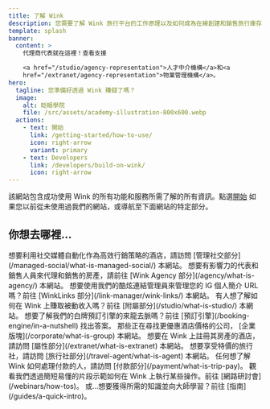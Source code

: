 ```yaml
---
title: 了解 Wink
description: 您需要了解 Wink 旅行平台的工作原理以及如何成為在線創建和銷售旅行庫存的大師。
template: splash
banner:
  content: >
    代理商代表就在這裡！查看支援

    <a href="/studio/agency-representation">人才中介機構</a>和<a
    href="/extranet/agency-representation">物業管理機構</a>。
hero:
  tagline: 您準備好透過 Wink 賺錢了嗎？
  image:
    alt: 眨眼學院
    file: /src/assets/academy-illustration-800x600.webp
  actions:
    - text: 開始
      link: /getting-started/how-to-use/
      icon: right-arrow
      variant: primary
    - text: Developers
      link: /developers/build-on-wink/
      icon: right-arrow
---
```


該網站包含成功使用 Wink 的所有功能和服務所需了解的所有資訊。點選[開始](/getting-started/how-to-use) 如果您以前從未使用過我們的網站，或導航至下面網站的特定部分。

## 你想去哪裡...

<CardGrid stagger>
  <Card title="管理社交" icon="seti:info">
    想要利用社交媒體自動化作為高效行銷策略的酒店，請訪問 [管理社交部分](/managed-social/what-is-managed-social/) 本網站。
  </Card>

  <Card title="Wink 代理公司" icon="seti:info">
    想要有影響力的代表和銷售人員來代理和銷售的房產，請前往 [Wink Agency 部分](/agency/what-is-agency/) 本網站。
  </Card>

  <Card title="WinkLinks" icon="seti:info">
    想要使用我們的酷炫連結管理員來管理您的 IG 個人簡介 URL 嗎？前往 [WinkLinks 部分](/link-manager/wink-links/) 本網站。
  </Card>

  <Card title="關聯公司" icon="seti:info">
    有人想了解如何在 Wink 上賺取被動收入嗎？前往 [附屬部分](/studio/what-is-studio/) 本網站。
  </Card>

  <Card title="預訂引擎" icon="seti:info">
    想要了解我們的白牌預訂引擎的來龍去脈嗎？前往 [預訂引擎](/booking-engine/in-a-nutshell) 找出答案。
  </Card>

  <Card title="公司" icon="seti:info">
    那些正在尋找更優惠酒店價格的公司， [企業版塊](/corporate/what-is-group) 本網站。
  </Card>

  <Card title="特性" icon="seti:info">
    想要在 Wink 上註冊其房產的酒店，請訪問 [屬性部分](/extranet/what-is-extranet) 本網站。
  </Card>

  <Card title="旅行社" icon="seti:info">
    想要享受特價的旅行社，請訪問 [旅行社部分](/travel-agent/what-is-agent) 本網站。
  </Card>

  <Card title="付款" icon="seti:info">
    任何想了解 Wink 如何處理付款的人，請訪問 [付款部分](/payment/what-is-trip-pay)。
  </Card>

  <Card title="網路研討會" icon="seti:info">
    觀看我們透過簡短易懂的片段示範如何在 Wink 上執行某些操作。前往 [網路研討會](/webinars/how-tos)。
  </Card>

  <Card title="指南" icon="seti:info">
    或...想要獲得所需的知識並向大師學習？前往 [指南](/guides/a-quick-intro)。
  </Card>
</CardGrid>

